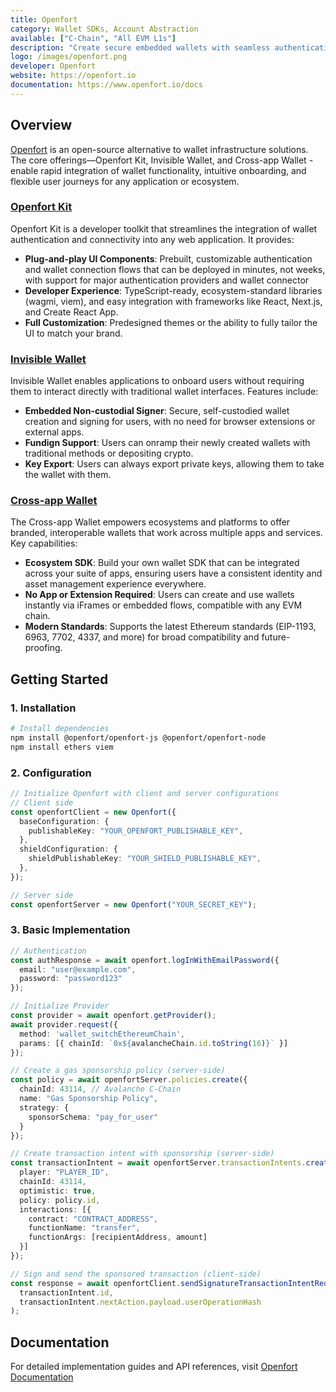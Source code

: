 ```yaml
---
title: Openfort
category: Wallet SDKs, Account Abstraction
available: ["C-Chain", "All EVM L1s"]
description: "Create secure embedded wallets with seamless authentication flows and gas sponsorship capabilities."
logo: /images/openfort.png
developer: Openfort
website: https://openfort.io
documentation: https://www.openfort.io/docs
---
```


## Overview
[Openfort](https://openfort.io) is an open-source alternative to wallet infrastructure solutions. The core offerings—Openfort Kit, Invisible Wallet, and Cross-app Wallet - enable rapid integration of wallet functionality, intuitive onboarding, and flexible user journeys for any application or ecosystem.

### [Openfort Kit](https://www.openfort.io/docs/products/kit/react/quickstart)

Openfort Kit is a developer toolkit that streamlines the integration of wallet authentication and connectivity into any web application. It provides:

- **Plug-and-play UI Components**: Prebuilt, customizable authentication and wallet connection flows that can be deployed in minutes, not weeks, with support for major authentication providers and wallet connector
- **Developer Experience**: TypeScript-ready, ecosystem-standard libraries (wagmi, viem), and easy integration with frameworks like React, Next.js, and Create React App.
- **Full Customization**: Predesigned themes or the ability to fully tailor the UI to match your brand.

### [Invisible Wallet](https://www.openfort.io/docs/products/embedded-wallet/javascript)

Invisible Wallet enables applications to onboard users without requiring them to interact directly with traditional wallet interfaces. Features include:

- **Embedded Non-custodial Signer**: Secure, self-custodied wallet creation and signing for users, with no need for browser extensions or external apps.
- **Fundign Support**: Users can onramp their newly created wallets with traditional methods or depositing crypto. 
- **Key Export**: Users can always export private keys, allowing them to take the wallet with them.

### [Cross-app Wallet](https://www.openfort.io/docs/products/cross-app-wallet/setup)

The Cross-app Wallet empowers ecosystems and platforms to offer branded, interoperable wallets that work across multiple apps and services. Key capabilities:

- **Ecosystem SDK**: Build your own wallet SDK that can be integrated across your suite of apps, ensuring users have a consistent identity and asset management experience everywhere.
- **No App or Extension Required**: Users can create and use wallets instantly via iFrames or embedded flows, compatible with any EVM chain.
- **Modern Standards**: Supports the latest Ethereum standards (EIP-1193, 6963, 7702, 4337, and more) for broad compatibility and future-proofing.

## Getting Started

### 1. Installation

```bash
# Install dependencies
npm install @openfort/openfort-js @openfort/openfort-node
npm install ethers viem
```

### 2. Configuration

```typescript
// Initialize Openfort with client and server configurations
// Client side
const openfortClient = new Openfort({
  baseConfiguration: {
    publishableKey: "YOUR_OPENFORT_PUBLISHABLE_KEY",
  },
  shieldConfiguration: {
    shieldPublishableKey: "YOUR_SHIELD_PUBLISHABLE_KEY",
  },
});

// Server side
const openfortServer = new Openfort("YOUR_SECRET_KEY");
```

### 3. Basic Implementation

```typescript
// Authentication
const authResponse = await openfort.logInWithEmailPassword({
  email: "user@example.com",
  password: "password123"
});

// Initialize Provider
const provider = await openfort.getProvider();
await provider.request({ 
  method: 'wallet_switchEthereumChain',
  params: [{ chainId: `0x${avalancheChain.id.toString(16)}` }]
});

// Create a gas sponsorship policy (server-side)
const policy = await openfortServer.policies.create({
  chainId: 43114, // Avalanche C-Chain
  name: "Gas Sponsorship Policy",
  strategy: {
    sponsorSchema: "pay_for_user"
  }
});

// Create transaction intent with sponsorship (server-side)
const transactionIntent = await openfortServer.transactionIntents.create({
  player: "PLAYER_ID",
  chainId: 43114,
  optimistic: true,
  policy: policy.id,
  interactions: [{
    contract: "CONTRACT_ADDRESS",
    functionName: "transfer",
    functionArgs: [recipientAddress, amount]
  }]
});

// Sign and send the sponsored transaction (client-side)
const response = await openfortClient.sendSignatureTransactionIntentRequest(
  transactionIntent.id,
  transactionIntent.nextAction.payload.userOperationHash
);
```

## Documentation
For detailed implementation guides and API references, visit [Openfort Documentation](https://www.openfort.io/docs)
